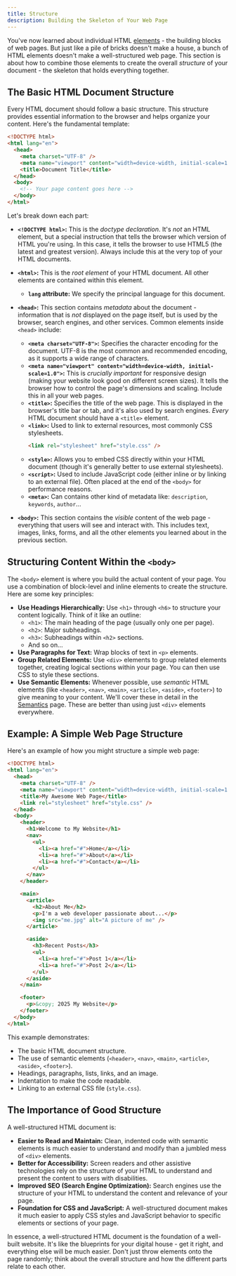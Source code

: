 ```yaml
---
title: Structure
description: Building the Skeleton of Your Web Page
---
```


You've now learned about individual HTML [elements](./elements) - the building blocks of web pages. But just like a pile of bricks doesn't make a house, a bunch of HTML elements doesn't make a well-structured web page. This section is about how to combine those elements to create the overall _structure_ of your document - the skeleton that holds everything together.

## The Basic HTML Document Structure

Every HTML document should follow a basic structure. This structure provides essential information to the browser and helps organize your content. Here's the fundamental template:

```html
<!DOCTYPE html>
<html lang="en">
  <head>
    <meta charset="UTF-8" />
    <meta name="viewport" content="width=device-width, initial-scale=1.0" />
    <title>Document Title</title>
  </head>
  <body>
    <!-- Your page content goes here -->
  </body>
</html>
```

Let's break down each part:

- **`<!DOCTYPE html>`:** This is the _doctype declaration_. It's _not_ an HTML element, but a special instruction that tells the browser which version of HTML you're using. In this case, it tells the browser to use HTML5 (the latest and greatest version). Always include this at the very top of your HTML documents.
- **`<html>`:** This is the _root element_ of your HTML document. All other elements are contained within this element.
  - **`lang` attribute:** We specify the principal language for this document.
- **`<head>`:** This section contains _metadata_ about the document - information that is _not_ displayed on the page itself, but is used by the browser, search engines, and other services. Common elements inside `<head>` include:

  - **`<meta charset="UTF-8">`:** Specifies the character encoding for the document. UTF-8 is the most common and recommended encoding, as it supports a wide range of characters.
  - **`<meta name="viewport" content="width=device-width, initial-scale=1.0">`:** This is _crucially important_ for responsive design (making your website look good on different screen sizes). It tells the browser how to control the page's dimensions and scaling. Include this in all your web pages.
  - **`<title>`:** Specifies the title of the web page. This is displayed in the browser's title bar or tab, and it's also used by search engines. _Every_ HTML document should have a `<title>` element.
  - **`<link>`:** Used to link to external resources, most commonly CSS stylesheets.
    ```html
    <link rel="stylesheet" href="style.css" />
    ```
  - **`<style>`:** Allows you to embed CSS directly within your HTML document (though it's generally better to use external stylesheets).
  - **`<script>`:** Used to include JavaScript code (either inline or by linking to an external file). Often placed at the end of the `<body>` for performance reasons.
  - **`<meta>`:** Can contains other kind of metadata like: `description`, `keywords`, `author`...

- **`<body>`:** This section contains the _visible_ content of the web page - everything that users will see and interact with. This includes text, images, links, forms, and all the other elements you learned about in the previous section.

## Structuring Content Within the `<body>`

The `<body>` element is where you build the actual content of your page. You use a combination of block-level and inline elements to create the structure. Here are some key principles:

- **Use Headings Hierarchically:** Use `<h1>` through `<h6>` to structure your content logically. Think of it like an outline:
  - `<h1>`: The main heading of the page (usually only one per page).
  - `<h2>`: Major subheadings.
  - `<h3>`: Subheadings within `<h2>` sections.
  - And so on...
- **Use Paragraphs for Text:** Wrap blocks of text in `<p>` elements.
- **Group Related Elements:** Use `<div>` elements to group related elements together, creating logical sections within your page. You can then use CSS to style these sections.
- **Use Semantic Elements:** Whenever possible, use _semantic_ HTML elements (like `<header>`, `<nav>`, `<main>`, `<article>`, `<aside>`, `<footer>`) to give meaning to your content. We'll cover these in detail in the [Semantics](./semantics) page. These are better than using just `<div>` elements everywhere.

## Example: A Simple Web Page Structure

Here's an example of how you might structure a simple web page:

```html title="index.html"
<!DOCTYPE html>
<html lang="en">
  <head>
    <meta charset="UTF-8" />
    <meta name="viewport" content="width=device-width, initial-scale=1.0" />
    <title>My Awesome Web Page</title>
    <link rel="stylesheet" href="style.css" />
  </head>
  <body>
    <header>
      <h1>Welcome to My Website</h1>
      <nav>
        <ul>
          <li><a href="#">Home</a></li>
          <li><a href="#">About</a></li>
          <li><a href="#">Contact</a></li>
        </ul>
      </nav>
    </header>

    <main>
      <article>
        <h2>About Me</h2>
        <p>I'm a web developer passionate about...</p>
        <img src="me.jpg" alt="A picture of me" />
      </article>

      <aside>
        <h3>Recent Posts</h3>
        <ul>
          <li><a href="#">Post 1</a></li>
          <li><a href="#">Post 2</a></li>
        </ul>
      </aside>
    </main>

    <footer>
      <p>&copy; 2025 My Website</p>
    </footer>
  </body>
</html>
```

This example demonstrates:

- The basic HTML document structure.
- The use of semantic elements (`<header>`, `<nav>`, `<main>`, `<article>`, `<aside>`, `<footer>`).
- Headings, paragraphs, lists, links, and an image.
- Indentation to make the code readable.
- Linking to an external CSS file (`style.css`).

## The Importance of Good Structure

A well-structured HTML document is:

- **Easier to Read and Maintain:** Clean, indented code with semantic elements is much easier to understand and modify than a jumbled mess of `<div>` elements.
- **Better for Accessibility:** Screen readers and other assistive technologies rely on the structure of your HTML to understand and present the content to users with disabilities.
- **Improved SEO (Search Engine Optimization):** Search engines use the structure of your HTML to understand the content and relevance of your page.
- **Foundation for CSS and JavaScript:** A well-structured document makes it much easier to apply CSS styles and JavaScript behavior to specific elements or sections of your page.

In essence, a well-structured HTML document is the foundation of a well-built website. It's like the blueprints for your digital house - get it right, and everything else will be much easier. Don't just throw elements onto the page randomly; think about the overall structure and how the different parts relate to each other.
